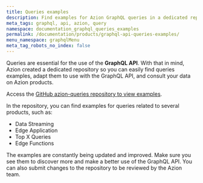```yaml
---
title: Queries examples
description: Find examples for Azion GraphQL queries in a dedicated repository.
meta_tags: graphql, api, azion, query
namespace: documentation_graphql_queries_examples
permalink: /documentation/products/graphql-api-queries-examples/
menu_namespace: graphqlMenu
meta_tag_robots_no_index: false
---
```


Queries are essential for the use of the **GraphQL API**. With that in mind, Azion created a dedicated repository so you can easily find queries examples, adapt them to use with the GraphQL API, and consult your data on Azion products.

Access the [GitHub azion-queries repository to view examples](https://github.com/aziontech/azion-queries).

In the repository, you can find examples for queries related to several products, such as:

- Data Streaming
- Edge Application
- Top X Queries
- Edge Functions

The examples are constantly being updated and improved. Make sure you see them to discover more and make a better use of the GraphQL API. You can also submit changes to the repository to be reviewed by the Azion team.
